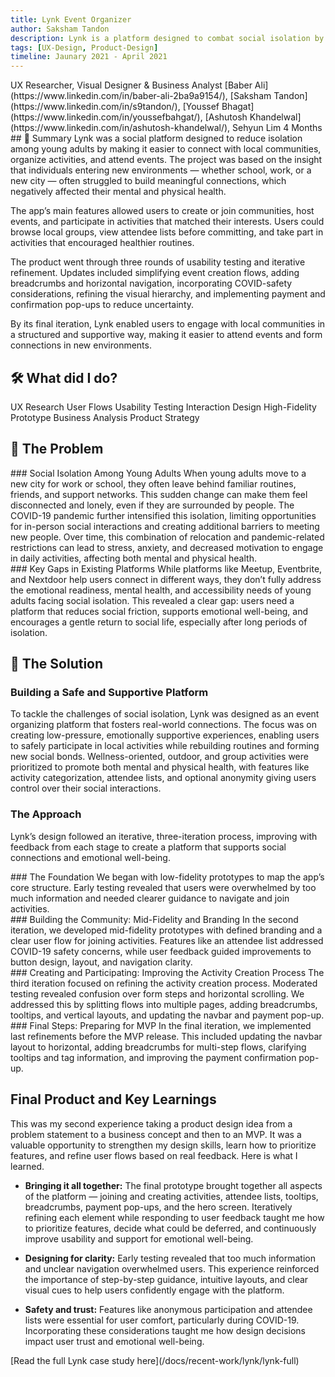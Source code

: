 ```yaml
---
title: Lynk Event Organizer
author: Saksham Tandon
description: Lynk is a platform designed to combat social isolation by connecting individuals with local activities and communities.
tags: [UX-Design, Product-Design]
timeline: Jaunary 2021 - April 2021
---
```

<CardGrid>
    <Note title ="My Roles">
        UX Researcher, Visual Designer & Business Analyst
    </Note>
    <Note title ="The Team">
        [Baber Ali](https://www.linkedin.com/in/baber-ali-2ba9a9154/), [Saksham Tandon](https://www.linkedin.com/in/s9tandon/), [Youssef Bhagat](https://www.linkedin.com/in/youssefbahgat/), [Ashutosh Khandelwal](https://www.linkedin.com/in/ashutosh-khandelwal/), Sehyun Lim
    </Note>
    <Note title ="Delivery Timeline">
        4 Months
    </Note>
</CardGrid>
<ImageViewer imageUrl="/images/lynk/lynk-hero-showcase.png" alt="Lynk - Hero" title="Hero showcase" className = "aspect-[32/9]"/>
## 📝 Summary
Lynk was a social platform designed to reduce isolation among young adults by making it easier to connect with local communities, organize activities, and attend events. The project was based on the insight that individuals entering new environments — whether school, work, or a new city — often struggled to build meaningful connections, which negatively affected their mental and physical health.

The app’s main features allowed users to create or join communities, host events, and participate in activities that matched their interests. Users could browse local groups, view attendee lists before committing, and take part in activities that encouraged healthier routines.

The product went through three rounds of usability testing and iterative refinement. Updates included simplifying event creation flows, adding breadcrumbs and horizontal navigation, incorporating COVID-safety considerations, refining the visual hierarchy, and implementing payment and confirmation pop-ups to reduce uncertainty.

By its final iteration, Lynk enabled users to engage with local communities in a structured and supportive way, making it easier to attend events and form connections in new environments.
## 🛠️ What did I do?
<Tag>UX Research</Tag>
<Tag>User Flows</Tag>
<Tag>Usability Testing</Tag>
<Tag>Interaction Design</Tag>
<Tag>High-Fidelity Prototype</Tag>
<Tag>Business Analysis</Tag>
<Tag>Product Strategy</Tag>

## 🧩 The Problem
<CardGrid className = "lg:!grid-cols-2 gap-16 prose-p:!mb-0 prose-headings:!mt-0">
  <div>
    ### Social Isolation Among Young Adults
      When young adults move to a new city for work or school, they often leave behind familiar routines, friends, and support networks. This sudden change can make them feel disconnected and lonely, even if they are surrounded by people. The COVID-19 pandemic further intensified this isolation, limiting opportunities for in-person social interactions and creating additional barriers to meeting new people. Over time, this combination of relocation and pandemic-related restrictions can lead to stress, anxiety, and decreased motivation to engage in daily activities, affecting both mental and physical health.
  </div>
<div>
  <CarouselView aspect = "aspect-auto h-full">
    <ImageViewer imageUrl="/images/lynk/target-audience-mood-board-1.jpg" alt ="Target Audience Mood Board" title="Mood board — 1"/>
    <ImageViewer imageUrl="/images/lynk/target-audience-mood-board-2.jpg" alt ="Target Audience Mood Board" title="Mood board — 2"/>
    <ImageViewer imageUrl="/images/lynk/target-audience-mood-board-3.jpg" alt ="Target Audience Mood Board" title="Mood board — 3"/>
  </CarouselView>
</div>
</CardGrid>
### Key Gaps in Existing Platforms
While platforms like Meetup, Eventbrite, and Nextdoor help users connect in different ways, they don’t fully address the emotional readiness, mental health, and accessibility needs of young adults facing social isolation. This revealed a clear gap: users need a platform that reduces social friction, supports emotional well-being, and encourages a gentle return to social life, especially after long periods of isolation.

## 🚀 The Solution
### Building a Safe and Supportive Platform
To tackle the challenges of social isolation, Lynk was designed as an event organizing platform that fosters real-world connections. The focus was on creating low-pressure, emotionally supportive experiences, enabling users to safely participate in local activities while rebuilding routines and forming new social bonds. Wellness-oriented, outdoor, and group activities were prioritized to promote both mental and physical health, with features like activity categorization, attendee lists, and optional anonymity giving users control over their social interactions.

### The Approach
Lynk’s design followed an iterative, three-iteration process, improving with feedback from each stage to create a platform that supports social connections and emotional well-being.

<CardGrid className = "!grid-cols-1 gap-16 prose-p:!mb-0 prose-headings:!mt-0 items-center py-16">
  <div>
    ### The Foundation
      We began with low-fidelity prototypes to map the app’s core structure. Early testing revealed that users were overwhelmed by too much information and needed clearer guidance to navigate and join activities.
  </div>
  <CarouselView aspect = "aspect-video h-full">
    <ImageViewer imageUrl="/images/lynk/wireframe-iteration-1.png" alt="Prototype for Iteration 1" title="Wireframe — desktop"/>
    <ImageViewer imageUrl="/images/lynk/wireframe-mobile-iteration-1.png" alt="Prototype for Iteration 1" title="Wireframe — mobile"/>
  </CarouselView>
</CardGrid>
<div className='py-16'>
<CardGrid className = "!grid-cols-2 gap-16 prose-p:!mb-0 prose-headings:!mt-0 items-center py-16">
  <div>
    ### Building the Community: Mid-Fidelity and Branding
      In the second iteration, we developed mid-fidelity prototypes with defined branding and a clear user flow for joining activities. Features like an attendee list addressed COVID-19 safety concerns, while user feedback guided improvements to button design, layout, and navigation clarity.
  </div>
  <div className='flex max-h-full'>
    <VideoPlayer src="/images/lynk/joining-activity-workflow.mp4" title = "Joining Activities Preview" autoplay={true} loop={true}/>
  </div>
</CardGrid>
  <CarouselView aspect = "aspect-video h-full">
    <ImageViewer imageUrl="/images/lynk/branding.png" alt="Lynk Branding" title="Branding"/>
    <ImageViewer imageUrl="/images/lynk/mockup-iteration-2.png" alt="Lynk Midfidelity" title="Mid-fidelity mockup"/>
    <ImageViewer imageUrl="/images/lynk/attending-list.png" alt="List Attendees" title="Attendee list"/>
  </CarouselView>
</div>
<CardGrid className = "lg:!grid-cols-2 gap-16 prose-p:!mb-0 prose-headings:!mt-0 items-center py-16">
  <div>
    ### Creating and Participating: Improving the Activity Creation Process
      The third iteration focused on refining the activity creation process. Moderated testing revealed confusion over form steps and horizontal scrolling. We addressed this by splitting flows into multiple pages, adding breadcrumbs, tooltips, and vertical layouts, and updating the navbar and payment pop-up.
  </div>
<div className='flex max-h-full'>
<VideoPlayer src="/images/lynk/expanded-creating-activity-workflow.mp4" title = "Improved Creating Activities Preview" autoplay={true} loop={true}/>
</div>
</CardGrid>

<CardGrid className = "!grid-cols-1 gap-16 prose-p:!mb-0 prose-headings:!mt-0 items-center py-16">
  <div>
    ### Final Steps: Preparing for MVP
      In the final iteration, we implemented last refinements before the MVP release. This included updating the navbar layout to horizontal, adding breadcrumbs for multi-step flows, clarifying tooltips and tag information, and improving the payment confirmation pop-up.
  </div>
<div className='flex max-h-full'>
  <CarouselView aspect = "aspect-auto h-full">
    <ImageViewer className = "!aspect-square" imageUrl="/images/lynk/nav-after.png" alt="Navbar Horizontal" title="Navbar (after)"/>
    <ImageViewer imageUrl="/images/lynk/breadcrumbs-after.png" alt="breadcrumbs-after" title="Breadcrumbs (after)"/>
    <ImageViewer imageUrl="/images/lynk/pay-popup-after.png" alt="Payment Popup" title="Payment popup"/>
    <ImageViewer imageUrl="/images/lynk/tooltip-after.png" alt="Tag Tooltip" title="Tag tooltip"/>
  </CarouselView>
</div>
</CardGrid>

## Final Product and Key Learnings
This was my second experience taking a product design idea from a problem statement to a business concept and then to an MVP. It was a valuable opportunity to strengthen my design skills, learn how to prioritize features, and refine user flows based on real feedback. Here is what I learned.

- **Bringing it all together:** The final prototype brought together all aspects of the platform — joining and creating activities, attendee lists, tooltips, breadcrumbs, payment pop-ups, and the hero screen. Iteratively refining each element while responding to user feedback taught me how to prioritize features, decide what could be deferred, and continuously improve usability and support for emotional well-being.

- **Designing for clarity:** Early testing revealed that too much information and unclear navigation overwhelmed users. This experience reinforced the importance of step-by-step guidance, intuitive layouts, and clear visual cues to help users confidently engage with the platform.

- **Safety and trust:** Features like anonymous participation and attendee lists were essential for user comfort, particularly during COVID-19. Incorporating these considerations taught me how design decisions impact user trust and emotional well-being.

<ImageViewer imageUrl="/images/lynk/user-flow-final.png" alt="Final User Flow" title="Final user flow"/>
<ImageViewer imageUrl="/images/lynk/final-prototype.png" alt="Final Prototype" title="Final prototype"/>
[Read the full Lynk case study here](/docs/recent-work/lynk/lynk-full)
